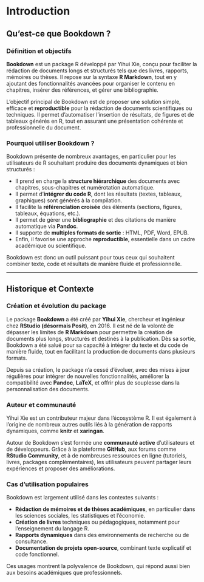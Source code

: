 # Introduction

## Qu'est-ce que Bookdown ?
### Définition et objectifs
   **Bookdown** est un package R développé par Yihui Xie, conçu pour faciliter la rédaction de documents longs et structurés tels que des livres, rapports, mémoires ou thèses. Il repose sur la syntaxe **R Markdown**, tout en y ajoutant des fonctionnalités avancées pour organiser le contenu en chapitres, insérer des références, et gérer une bibliographie.

L’objectif principal de Bookdown est de proposer une solution simple, efficace et **reproductible** pour la rédaction de documents scientifiques ou techniques. Il permet d’automatiser l’insertion de résultats, de figures et de tableaux générés en R, tout en assurant une présentation cohérente et professionnelle du document.

### Pourquoi utiliser Bookdown ?
   
   Bookdown présente de nombreux avantages, en particulier pour les utilisateurs de R souhaitant produire des documents dynamiques et bien structurés :

- Il prend en charge la **structure hiérarchique** des documents avec chapitres, sous-chapitres et numérotation automatique.
- Il permet d’**intégrer du code R**, dont les résultats (textes, tableaux, graphiques) sont générés à la compilation.
- Il facilite la **référenciation croisée** des éléments (sections, figures, tableaux, équations, etc.).
- Il permet de gérer une **bibliographie** et des citations de manière automatique via **Pandoc**.
- Il supporte de **multiples formats de sortie** : HTML, PDF, Word, EPUB.
- Enfin, il favorise une approche **reproductible**, essentielle dans un cadre académique ou scientifique.

Bookdown est donc un outil puissant pour tous ceux qui souhaitent combiner texte, code et résultats de manière fluide et professionnelle.

---

## Historique et Contexte

### Création et évolution du package
   Le package **Bookdown** a été créé par **Yihui Xie**, chercheur et ingénieur chez **RStudio (désormais Posit)**, en 2016. Il est né de la volonté de dépasser les limites de **R Markdown** pour permettre la création de documents plus longs, structurés et destinés à la publication. Dès sa sortie, Bookdown a été salué pour sa capacité à intégrer du texte et du code de manière fluide, tout en facilitant la production de documents dans plusieurs formats.

Depuis sa création, le package n’a cessé d’évoluer, avec des mises à jour régulières pour intégrer de nouvelles fonctionnalités, améliorer la compatibilité avec **Pandoc**, **LaTeX**, et offrir plus de souplesse dans la personnalisation des documents.

### Auteur et communauté

Yihui Xie est un contributeur majeur dans l’écosystème R. Il est également à l’origine de nombreux autres outils liés à la génération de rapports dynamiques, comme **knitr** et **xaringan**.

Autour de Bookdown s’est formée une **communauté active** d’utilisateurs et de développeurs. Grâce à la plateforme **GitHub**, aux forums comme **RStudio Community**, et à de nombreuses ressources en ligne (tutoriels, livres, packages complémentaires), les utilisateurs peuvent partager leurs expériences et proposer des améliorations.

### Cas d'utilisation populaires

Bookdown est largement utilisé dans les contextes suivants :

- **Rédaction de mémoires et de thèses académiques**, en particulier dans les sciences sociales, les statistiques et l'économie.
- **Création de livres** techniques ou pédagogiques, notamment pour l'enseignement du langage R.
- **Rapports dynamiques** dans des environnements de recherche ou de consultance.
- **Documentation de projets open-source**, combinant texte explicatif et code fonctionnel.

Ces usages montrent la polyvalence de Bookdown, qui répond aussi bien aux besoins académiques que professionnels.

